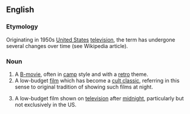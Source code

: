 ==English==
{{wikipedia}}

===Etymology===
Originating in 1950s [[United States]] [[television]], the term has undergone several changes over time (see Wikipedia article). 

===Noun===
{{en-noun|head=[[midnight]] [[movie]]}}

#A [[B-movie]], often in [[camp]] style and with a [[retro]] theme.
#A low-budget [[film]] which has become a [[cult classic]], referring in this sense to original tradition of showing such films at night.
# {{context|dated|lang=en}} A low-budget film shown on [[television]] after [[midnight]], particularly but not exclusively in the US.